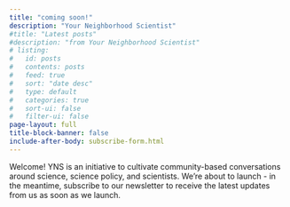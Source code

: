 ```yaml
---
title: "coming soon!"
description: "Your Neighborhood Scientist"
#title: "Latest posts"
#description: "from Your Neighborhood Scientist"
# listing:
#   id: posts
#   contents: posts
#   feed: true
#   sort: "date desc"
#   type: default
#   categories: true
#   sort-ui: false
#   filter-ui: false
page-layout: full
title-block-banner: false
include-after-body: subscribe-form.html
---
```


Welcome! YNS is an initiative to cultivate community-based conversations around science,
science policy, and scientists. We're about to launch -
in the meantime, subscribe to our newsletter to receive the latest updates from
us as soon as we launch.



<!--
[Subscribe  to our newsletter!](subscribe.qmd){.btn .btn-danger}

:::{#posts}
:::
-->
